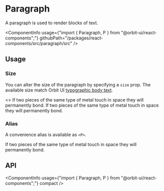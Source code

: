 
<Meta
    title="Components/Paragraph"
    id="paragraph"
/>

# Paragraph

<Tagline>A paragraph is used to render blocks of text.</Tagline>

<ComponentInfo
    usage={"import { Paragraph, P } from \"@orbit-ui/react-components\";"}
    githubPath="/packages/react-components/src/paragraph/src"
/>

## Usage

### Size

You can alter the size of the paragraph by specifying a `size` prop. The available size match Orbit UI [typographic body text](?path=/docs/typography--page#body).

<Preview>
    <Story name="size">
        <>
            <Paragraph size="lg">If two pieces of the same type of metal touch in space they will permanently bond.</Paragraph>
            <Paragraph>If two pieces of the same type of metal touch in space they will permanently bond.</Paragraph>
        </>
    </Story>
</Preview>

### Alias

A convenience alias is available as `<P>`.

<Preview>
    <Story name="alias">
        <P>If two pieces of the same type of metal touch in space they will permanently bond.</P>
    </Story>
</Preview>

## API

<ComponentInfo
    usage={"import { Paragraph, P } from \"@orbit-ui/react-components\";"}
    compact
/>

<ArgsTable of={InnerParagraph} sort="alpha" />

